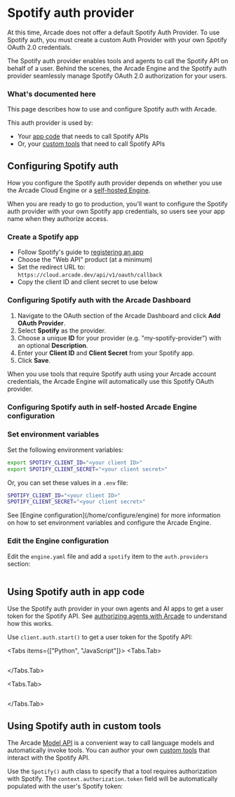 
# Spotify auth provider

<Note>
  At this time, Arcade does not offer a default Spotify Auth Provider. To use
  Spotify auth, you must create a custom Auth Provider with your own Spotify
  OAuth 2.0 credentials.
</Note>

The Spotify auth provider enables tools and agents to call the Spotify API on behalf of a user. Behind the scenes, the Arcade Engine and the Spotify auth provider seamlessly manage Spotify OAuth 2.0 authorization for your users.

### What's documented here

This page describes how to use and configure Spotify auth with Arcade.

This auth provider is used by:

- Your [app code](#using-spotify-auth-in-app-code) that needs to call Spotify APIs
- Or, your [custom tools](#using-spotify-auth-in-custom-tools) that need to call Spotify APIs

## Configuring Spotify auth

How you configure the Spotify auth provider depends on whether you use the Arcade Cloud Engine or a [self-hosted Engine](/home/install/overview).

When you are ready to go to production, you'll want to configure the Spotify auth provider with your own Spotify app credentials, so users see your app name when they authorize access.

### Create a Spotify app

- Follow Spotify's guide to [registering an app](https://developer.spotify.com/documentation/web-api/tutorials/getting-started)
- Choose the "Web API" product (at a minimum)
- Set the redirect URL to: `https://cloud.arcade.dev/api/v1/oauth/callback`
- Copy the client ID and client secret to use below

### Configuring Spotify auth with the Arcade Dashboard

1. Navigate to the OAuth section of the Arcade Dashboard and click **Add OAuth Provider**.
2. Select **Spotify** as the provider.
3. Choose a unique **ID** for your provider (e.g. "my-spotify-provider") with an optional **Description**.
4. Enter your **Client ID** and **Client Secret** from your Spotify app.
5. Click **Save**.

When you use tools that require Spotify auth using your Arcade account credentials, the Arcade Engine will automatically use this Spotify OAuth provider.

### Configuring Spotify auth in self-hosted Arcade Engine configuration

<Steps>

### Set environment variables

Set the following environment variables:

```bash
export SPOTIFY_CLIENT_ID="<your client ID>"
export SPOTIFY_CLIENT_SECRET="<your client secret>"
```

Or, you can set these values in a `.env` file:

```bash
SPOTIFY_CLIENT_ID="<your client ID>"
SPOTIFY_CLIENT_SECRET="<your client secret>"
```

<Tip>
  See [Engine configuration](/home/configure/engine) for more information on how
  to set environment variables and configure the Arcade Engine.
</Tip>

### Edit the Engine configuration

Edit the `engine.yaml` file and add a `spotify` item to the `auth.providers` section:

```yaml file=<rootDir>/examples/code/integrations/spotify/config_provider.engine.yaml {3-9}

```

</Steps>

## Using Spotify auth in app code

Use the Spotify auth provider in your own agents and AI apps to get a user token for the Spotify API. See [authorizing agents with Arcade](/home/auth/how-arcade-helps) to understand how this works.

Use `client.auth.start()` to get a user token for the Spotify API:

<Tabs items={["Python", "JavaScript"]}>
<Tabs.Tab>

```python file=<rootDir>/examples/code/integrations/spotify/custom_auth.py {8-12}

```

</Tabs.Tab>

<Tabs.Tab>

```javascript file=<rootDir>/examples/code/integrations/spotify/custom_auth.js {8-10}

```

</Tabs.Tab>

</Tabs>

## Using Spotify auth in custom tools

The Arcade [Model API](/home/use-tools/call-tools-with-models) is a convenient way to call language models and automatically invoke tools. You can author your own [custom tools](/home/build-tools/create-a-toolkit) that interact with the Spotify API.

Use the `Spotify()` auth class to specify that a tool requires authorization with Spotify. The `context.authorization.token` field will be automatically populated with the user's Spotify token:

```python file=<rootDir>/examples/code/integrations/spotify/custom_tool.py {5-6,9-13,19}

```
